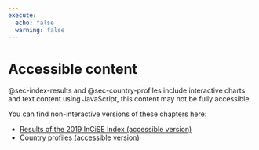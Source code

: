 ```yaml
---
execute:
  echo: false
  warning: false
---
```


# Accessible content {#sec-accessible-content}

@sec-index-results and @sec-country-profiles include interactive charts and
text content using JavaScript, this content may not be fully accessible.

You can find non-interactive versions of these chapters here:

* [Results of the 2019 InCiSE Index (accessible version)]("Y_results_static.qmd")
* [Country profiles (accessible version)]("Z_00_country_profiles_static.qmd")
